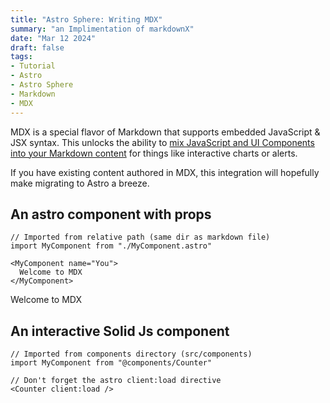 ```yaml
---
title: "Astro Sphere: Writing MDX"
summary: "an Implimentation of markdownX"
date: "Mar 12 2024"
draft: false
tags:
- Tutorial
- Astro
- Astro Sphere
- Markdown
- MDX
---
```


MDX is a special flavor of Markdown that supports embedded JavaScript & JSX syntax. This unlocks the ability to [mix JavaScript and UI Components into your Markdown content](https://docs.astro.build/en/guides/markdown-content/#mdx-features) for things like interactive charts or alerts.

If you have existing content authored in MDX, this integration will hopefully make migrating to Astro a breeze.

## An astro component with props

```
// Imported from relative path (same dir as markdown file)
import MyComponent from "./MyComponent.astro"

<MyComponent name="You">
  Welcome to MDX
</MyComponent>
```


<MyComponent name="You">
  Welcome to MDX
</MyComponent>



## An interactive Solid Js component

```
// Imported from components directory (src/components)
import MyComponent from "@components/Counter"

// Don't forget the astro client:load directive
<Counter client:load /> 
```


<Counter client:load />

<br/>
<br/>
<br/>